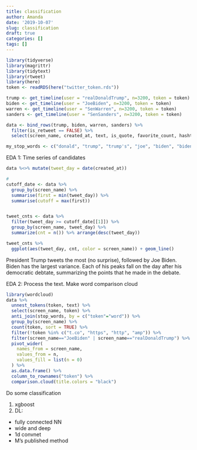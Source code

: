 ```yaml
---
title: classification
author: Amanda
date: '2019-10-07'
slug: classification
draft: true
categories: []
tags: []
---
```


```r
library(tidyverse)
library(magrittr)
library(tidytext)
library(rtweet)
library(here)
token <- readRDS(here("twitter_token.rds"))
```

```r
trump <- get_timeline(user = "realDonaldTrump", n=3200, token = token)
biden <- get_timeline(user = "JoeBiden", n=3200, token = token)
warren <- get_timeline(user = "SenWarren", n=3200, token = token)
sanders <- get_timeline(user = "SenSanders", n=3200, token = token) 

data <- bind_rows(trump, biden, warren, sanders) %>% 
  filter(is_retweet == FALSE) %>% 
  select(screen_name, created_at, text, is_quote, favorite_count, hashtags) 

my_stop_words <- c("donald", "trump", "trump's", "joe", "biden", "bidens", "president", "become", "left", "right", "democrats", "republicans", "&amp")
```

EDA 1: Time series of candidates

```r
data %<>% mutate(tweet_day = date(created_at)) 

#
cutoff_date <- data %>%
  group_by(screen_name) %>%
  summarise(first = min(tweet_day)) %>% 
  summarise(cutoff = max(first)) 


tweet_cnts <- data %>% 
  filter(tweet_day >= cutoff_date[[1]]) %>%
  group_by(screen_name, tweet_day) %>%
  summarize(cnt = n()) %>% arrange(desc(tweet_day)) 

tweet_cnts %>%
  ggplot(aes(tweet_day, cnt, color = screen_name)) + geom_line()
```
President Trump tweets the most (no surprise), followed by Joe Biden. Biden has the largest variance. Each of his peaks fall on the day after his democratic debtate, summarizing the points that he made in the debate. 



EDA 2: Process the text. Make word comparison cloud

```r
library(wordcloud)
data %>% 
  unnest_tokens(token, text) %>%
  select(screen_name, token) %>%
  anti_join(stop_words, by = c("token"="word")) %>%
  group_by(screen_name) %>%
  count(token, sort = TRUE) %>%
  filter(!token %in% c("t.co", "https", "http", "amp")) %>%
  filter(screen_name=="JoeBiden" | screen_name=="realDonaldTrump") %>%
  pivot_wider(
    names_from = screen_name, 
    values_from = n,
    values_fill = list(n = 0)
  ) %>%
  as.data.frame() %>%
  column_to_rownames("token") %>%
  comparison.cloud(title.colors = "black")

```

Do some classification

1. xgboost
2. DL:
  - fully connected NN
  - wide and deep
  - 1d convnet
  - M's published method
  
  

